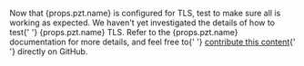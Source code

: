 <p>
  Now that {props.pzt.name} is configured for TLS, test to make sure all is
  working as expected. We haven't yet investigated the details of how to test{' '}
  {props.pzt.name} TLS. Refer to the {props.pzt.name} documentation for more
  details, and feel free to{' '}
  <a href="https://github.com/smallstep/docs">contribute this content</a>{' '}
  directly on GitHub.
</p>
